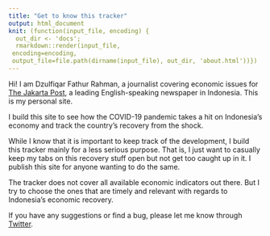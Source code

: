 ```yaml
---
title: "Get to know this tracker"
output: html_document
knit: (function(input_file, encoding) {
  out_dir <- 'docs';
  rmarkdown::render(input_file,
 encoding=encoding,
 output_file=file.path(dirname(input_file), out_dir, 'about.html'))})
---
```


Hi! I am Dzulfiqar Fathur Rahman, a journalist covering economic issues for [The Jakarta Post](https://thejakartapost.com), a leading English-speaking newspaper in Indonesia. This is my personal site.

I build this site to see how the COVID-19 pandemic takes a hit on Indonesia's economy and track the country's recovery from the shock.

While I know that it is important to keep track of the development, I build this tracker mainly for a less serious purpose. That is, I just want to casually keep my tabs on this recovery stuff open but not get too caught up in it. I publish this site for anyone wanting to do the same.

The tracker does not cover all available economic indicators out there. But I try to choose the ones that are timely and relevant with regards to Indonesia's economic recovery.

If you have any suggestions or find a bug, please let me know through [Twitter](https://twitter.com/dzulfiqarfr).